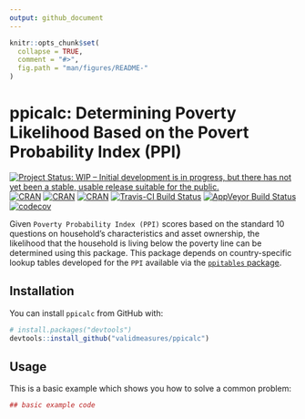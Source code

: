 ```yaml
---
output: github_document
---
```


<!-- README.md is generated from README.Rmd. Please edit that file -->

```r
knitr::opts_chunk$set(
  collapse = TRUE,
  comment = "#>",
  fig.path = "man/figures/README-"
)
```

# ppicalc: Determining Poverty Likelihood Based on the Povert Probability Index (PPI)
[![Project Status: WIP – Initial development is in progress, but there has not yet been a stable, usable release suitable for the public.](http://www.repostatus.org/badges/latest/wip.svg)](http://www.repostatus.org/#wip)
[![CRAN](https://img.shields.io/cran/v/ppicalc.svg)](https://CRAN.R-project.org/package=ppicalc)
[![CRAN](https://img.shields.io/cran/l/ppicalc.svg)](https://github.com/validmeasures/ppicalc/blob/master/LICENSE.md)
[![CRAN](http://cranlogs.r-pkg.org/badges/ppicalc)](https://CRAN.R-project.org/package=ppicalc)
[![Travis-CI Build Status](https://travis-ci.org/validmeasures/ppicalc.svg?branch=master)](https://travis-ci.org/validmeasures/ppicalc)
[![AppVeyor Build Status](https://ci.appveyor.com/api/projects/status/github/validmeasures/ppicalc?branch=master&svg=true)](https://ci.appveyor.com/project/validmeasures/ppicalc)
[![codecov](https://codecov.io/gh/validmeasures/ppicalc/branch/master/graph/badge.svg)](https://codecov.io/gh/validmeasures/ppicalc)

Given `Poverty Probability Index (PPI)` scores based on the standard 10 questions on household’s characteristics and asset ownership, the likelihood that the household is living below the poverty line can be determined using this package. This package depends on country-specific lookup tables developed for the `PPI` available via the [`ppitables` package](https://github.com/validmeasures/ppitables).

## Installation

You can install `ppicalc` from GitHub with:

```r
# install.packages("devtools")
devtools::install_github("validmeasures/ppicalc")
```

## Usage

This is a basic example which shows you how to solve a common problem:

```r
## basic example code
```
